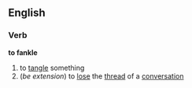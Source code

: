 ==English==
===Verb===
'''to fankle'''
# to [[tangle]] something
#(''be extension'') to [[lose]] the [[thread]] of a [[conversation]]
